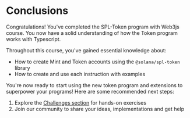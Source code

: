 
# Conclusions

Congratulations! You've completed the SPL-Token program with Web3js course. You now have a solid understanding of how the Token program works with Typescript.

<ArticleSection name="What you've learned" id="what-you-learned" level="h2" />

Throughout this course, you've gained essential knowledge about:
- How to create Mint and Token accounts using the `@solana/spl-token` library
- How to create and use each instruction with examples

<ArticleSection name="Next Steps" id="next-steps" level="h2" />

You're now ready to start using the new token program and extensions to superpower your programs! Here are some recommended next steps:

1. Explore the [Challenges section](/en/challenges) for hands-on exercises
2. Join our community to share your ideas, implementations and get help
